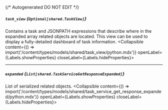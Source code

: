 {/* Autogenerated DO NOT EDIT  */}

##### `task_view` *{`Optional[shared.TaskView]`}*
Contains a task and JSONPATH expressions that describe where in the expanded array related objects are located. This view can be used to display a fully\-detailed dashboard of task information.
<Collapsible content={() => import('/content/types/models/shared/task_view/python.mdx')} openLabel={Labels.showProperties} closeLabel={Labels.hideProperties}>
</Collapsible>

---
##### `expanded` *{`List[shared.TaskServiceGetResponseExpanded]`}*
List of serialized related objects.
<Collapsible content={() => import('/content/types/models/shared/task_service_get_response_expanded/python.mdx')} openLabel={Labels.showProperties} closeLabel={Labels.hideProperties}>
</Collapsible>


